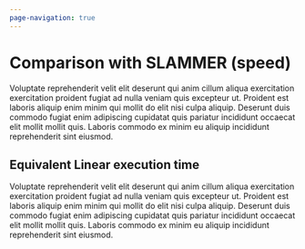 ```yaml
---
page-navigation: true
---
```


# Comparison with SLAMMER (speed)

Voluptate reprehenderit velit elit deserunt qui anim cillum aliqua exercitation exercitation proident fugiat ad nulla veniam quis excepteur ut. Proident est laboris aliquip enim minim qui mollit do elit nisi culpa aliquip. Deserunt duis commodo fugiat enim adipiscing cupidatat quis pariatur incididunt occaecat elit mollit mollit quis. Laboris commodo ex minim eu aliquip incididunt reprehenderit sint eiusmod.

## Equivalent Linear execution time

Voluptate reprehenderit velit elit deserunt qui anim cillum aliqua exercitation exercitation proident fugiat ad nulla veniam quis excepteur ut. Proident est laboris aliquip enim minim qui mollit do elit nisi culpa aliquip. Deserunt duis commodo fugiat enim adipiscing cupidatat quis pariatur incididunt occaecat elit mollit mollit quis. Laboris commodo ex minim eu aliquip incididunt reprehenderit sint eiusmod.